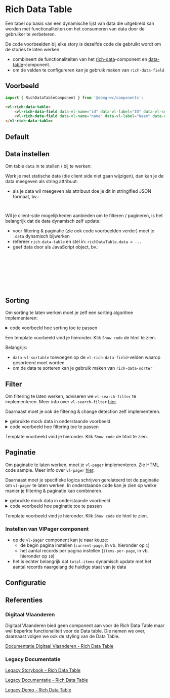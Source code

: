 

# Rich Data Table

Een tabel op basis van een dynamische lijst van data die uitgebreid kan worden met functionaliteiten om het consumeren
van data door de gebruiker te verbeteren.

De code voorbeelden bij elke story is dezelfde code die gebruikt wordt om de stories te laten werken.
- combineert de functionaliteiten van het [rich-data](?path=/docs/components-rich-data--rich-data-default)-component en [data-table](?path=/docs/elements-data-table--data-table-default)-component.
- om de velden te configureren kan je gebruik maken van `rich-data-field`


## Voorbeeld

```js
import { RichDataTableComponent } from '@domg-wc/components';
```

```html
<vl-rich-data-table>
    <vl-rich-data-field data-vl-name="id" data-vl-label="ID" data-vl-selector="id"></vl-rich-data-field>
    <vl-rich-data-field data-vl-name="name" data-vl-label="Naam" data-vl-selector="name"></vl-rich-data-field>
</vl-rich-data-table>
```

## Default

<Canvas of={VlRichDataTableStories.RichDataTableDefault} />


## Data instellen

Om table `data` in te stellen / bij te werken:

Werk je met statische data (die client side niet gaan wijzigen), dan kan je de data meegeven als string attribuut:
- als je data wil meegeven als attribuut doe je dit in stringified JSON formaat, bv.:

```js
'{"data": [{ "id" : 0, "name" : "Project #1" }, { "id" : 1, "name" : "Project #2"}]}';
```

Wil je client-side mogelijkheden aanbieden om te filteren / pagineren, is het belangrijk dat de data dynamisch zelf update:
- voor filtering & paginatie (zie ook code voorbeelden verder) moet je `.data` dynamisch bijwerken
- refereer `rich-data-table` en stel in: `richDataTable.data = ...`
- geef data door als JavaScript object, bv.:

```json
{
    "data": [
        { "id": 0, "name": "Water", "owner": "Kevin Jansens" },
        { "id": 1, "name": "Vuur", "owner": "Anton Vanherrewege" },
        { "id": 2, "name": "Aarde", "owner": "Hedwig Jansens" }
    ]
}
```


## Sorting

Om sorting te laten werken moet je zelf een sorting algoritme implementeren:

<details>
    <summary>code voorbeeld hoe sorting toe te passen</summary>
    <Source code={sortingRichTableImplementation} language="ts" dark={true} />
</details>

Een template voorbeeld vind je hieronder. Klik `Show code` de html te zien.

Belangrijk:
- `data-vl-sortable` toevoegen op de `vl-rich-data-field`-velden waarop gesorteerd moet worden
- om de data te sorteren kan je gebruik maken van `rich-data-sorter`

<Canvas of={VlRichDataTableStories.RichDataTableSorting} layout="padded" />


## Filter

Om filtering te laten werken, adviseren we `vl-search-filter` te implementeren.
Meer info over `vl-search-filter` [hier](?path=/docs/elements-search-filter--search-filter-default).

Daarnaast moet je ook de filtering & change detection zelf implementeren.

<details>
    <summary>gebruikte mock data in onderstaande voorbeeld</summary>
    <Source code={richDataFilterData} language="ts" dark={true} />
</details>

<details>
    <summary>code voorbeeld hoe filtering toe te passen</summary>
    <Source code={filterRichTableImplementation} language="ts" dark={true} />
</details>

Template voorbeeld vind je hieronder. Klik `Show code` de html te zien.

<Canvas of={VlRichDataTableStories.RichDataTableFilter} layout="padded" />


## Paginatie

Om paginatie te laten werken, moet je `vl-pager` implementeren. Zie HTML code sample.
Meer info over `vl-pager` [hier](?path=/docs/components-pager--pager-default).

Daarnaast moet je specifieke logica schrijven gerelateerd tot de paginatie om `vl-pager` te laten werken.
In onderstaande code kan je zien op welke manier je filtering & paginatie kan combineren.

<details>
    <summary>gebruikte mock data in onderstaande voorbeeld</summary>
    <Source code={richDataFilterPagerData} language="ts" dark={true} />
</details>

<details>
    <summary>code voorbeeld hoe paginatie toe te passen</summary>
    <Source code={paginationRichTableImplementation} language="ts" dark={true} />
</details>

Template voorbeeld vind je hieronder. Klik `Show code` de html te zien.

### Instellen van VlPager component

- op de `vl-pager` component kan je naar keuze:
    - de begin pagina instellen (`current-page`, in vb. hieronder op `1`)
    - het aantal records per pagina instellen (`items-per-page`, in vb. hieronder op `10`)
- het is echter belangrijk dat `total-items` dynamisch update met het aantal records naargelang de huidige staat van je
  data

<Canvas of={VlRichDataTableStories.RichDataTableFilterAndPagination} layout="padded" />


## Configuratie

<ArgTypes of={VlRichDataTableStories.RichDataTableDefault} />


## Referenties

### Digitaal Vlaanderen

Digitaal Vlaanderen bied geen component aan voor de Rich Data Table maar wel beperkte functionaliteit voor de Data
table. Die nemen we over, daarnaast volgen we ook de styling van de Data Table.

[Documentatie Digitaal Vlaanderen - Rich Data Table](https://overheid.vlaanderen.be/webuniversum/v3/documentation/components/vl-ui-data-table)

### Legacy Documentatie

[Legacy Storybook - Rich Data Table](https://webcomponenten.omgeving.vlaanderen.be/storybook/?path=/docs/legacy-vl-rich-data-table--default)

[Legacy Documentatie - Rich Data Table](https://webcomponenten.omgeving.vlaanderen.be/doc/VlRichDataTable.html)

[Legacy Demo - Rich Data Table](https://webcomponenten.omgeving.vlaanderen.be/demo/vl-rich-data-table.html)
